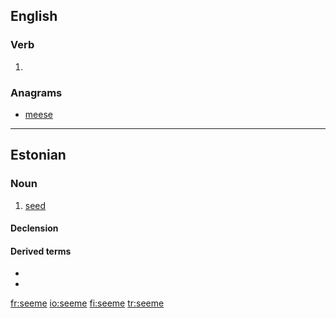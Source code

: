 ==English==

===Verb===
{{head|en|verb}}

# {{obsolete spelling of|seem}}

===Anagrams===
* [[meese#English|meese]]

----

==Estonian==

===Noun===
{{et-noun|seemne|seemet}}

# [[seed]]

====Declension====
{{et-basic-decl|seemne|seemet|seemnete|seemneid|seemnei}}
{{rfinfl|lang=et|type=declension}}

====Derived terms====
* {{l|et|seemnepurse}}
* {{l|et|seemnevedelik}}

[[fr:seeme]]
[[io:seeme]]
[[fi:seeme]]
[[tr:seeme]]